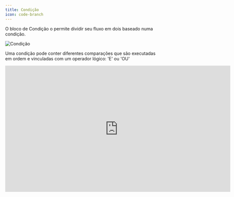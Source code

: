 ```yaml
---
title: Condição
icon: code-branch
---
```


O bloco de Condição o permite dividir seu fluxo em dois baseado numa condição.

<Frame caption='O que pode ser traduzido para: "Se o contato possui a tag `Ganho` então siga por aqui. Se não, siga por outro caminho."'>
  <img src="/images/blocks/logic/condition.png" alt="Condição" />
</Frame>

Uma condição pode conter diferentes comparações que são executadas em ordem e vinculadas com um operador lógico: 'E' ou 'OU'

<div className="relative" style={{ paddingBottom: '10%' }}>
  <iframe
    src="https://player.vimeo.com/video/914741362?badge=0&amp;autopause=0&amp;player_id=0&amp;app_id=58479"
    width="720"
    height="405"
    frameborder="0"
    allow="autoplay; fullscreen; picture-in-picture" title="02.09 - Como usar condicionais e montar nosso gatilho"
  />
</div>
